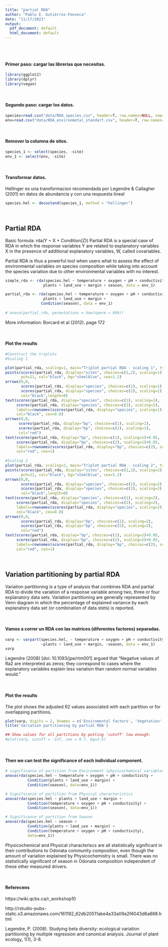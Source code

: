```yaml
---
title: "partial RDA"
author: "Pablo E. Gutiérrez-Fonseca"
date: "11/17/2021"
output:
  pdf_document: default
  html_document: default
---
```

<br/>
<br/>

#### Primer paso: cargar las librerias que necesitas.
```r
library(ggplot2)
library(dplyr)
library(vegan)
```

<br/>

#### Segundo paso: cargar los datos.
```r
species=read.csv("data/RDA_species.csv", header=T, row.names=NULL, sep=",")
env=read.csv("data/RDA_environmetal_standart.csv", header=T, row.names=NULL, sep=",")
```

<br/>

#### Remover la columna de sitos.
```r
species_1 <- select(species, -site)
env_1 <- select(env, -site)
```

<br/>

#### Transformar datos.
Hellinger es una transformacion recomendada por Legendre & Callagher (2001)
en datos de abundancia y con una respuesta lineal
```r
species.hel <- decostand(species_1, method = "hellinger")
```

<br/>

## Partial RDA
Basic formula:  rda(Y ~ X + Condition(Z))
Partial RDA is a special case of RDA in which the response variables Y are related to explanatory variables X in the presence of additional explanatory variables, W, called covariables.

Partial RDA is thus a powerful tool when users what to assess the effect of environmental variables on species composition while taking into account the species variation due to other environmental variables with no interest. 
```r

simple_rda <- rda(species.hel ~ temperature + oxygen + pH + conductivity + 
                 plants + land_use + margin + season, data = env_1)

partial_rda <- rda(species.hel ~ temperature + oxygen + pH + conductivity + 
                 plants + land_use + margin +
                Condition(season), data = env_1)
                
# anova(partial_rda, permutations = how(nperm = 999))
```
More information: Borcard et al (2012). page 172

<br/>

#### Plot the results
```r
#Construct the triplots
#Scaling 1

plot(partial_rda, scaling=1, main="Triplot partial RDA - scaling 1", type="none", xlab=c("RDA1"), ylab=c("RDA2"), xlim=c(-1,1), ylim=c(-1,1))
points(scores(partial_rda, display="sites", choices=c(1,2), scaling=1),
       pch=21, col="black", bg="steelblue", cex=1.2)
arrows(0,0,
       scores(partial_rda, display="species", choices=c(1), scaling=1),
       scores(partial_rda, display="species", choices=c(2), scaling=1),
       col="black",length=0)
text(scores(partial_rda, display="species", choices=c(1), scaling=1),
     scores(partial_rda, display="species", choices=c(2), scaling=1),
     labels=rownames(scores(partial_rda, display="species", scaling=1)),
     col="black", cex=0.8)  
arrows(0,0,
      scores(partial_rda, display="bp", choices=c(1), scaling=1),
      scores(partial_rda, display="bp", choices=c(2), scaling=1),
      col="red")
text(scores(partial_rda, display="bp", choices=c(1), scaling=1)+0.05,
     scores(partial_rda, display="bp", choices=c(2), scaling=1)+0.05,
     labels=rownames(scores(partial_rda, display="bp", choices=c(2), scaling=1)),
     col="red", cex=1) 
 
#Scaling 2
plot(partial_rda, scaling=2, main="Triplot partial RDA - scaling 2", type="none", xlab=c("RDA1"), ylab=c("RDA2"), xlim=c(-1,1), ylim=c(-1,1))
points(scores(partial_rda, display="sites", choices=c(1,2), scaling=2),
       pch=21, col="black", bg="steelblue", cex=1.2)
arrows(0,0,
       scores(partial_rda, display="species", choices=c(1), scaling=2),
       scores(partial_rda, display="species", choices=c(2), scaling=2),
       col="black",length=0)
text(scores(partial_rda, display="species", choices=c(1), scaling=2),
     scores(partial_rda, display="species", choices=c(2), scaling=2),
     labels=rownames(scores(partial_rda, display="species", scaling=2)),
     col="black", cex=0.8)  
arrows(0,0,
       scores(partial_rda, display="bp", choices=c(1), scaling=2),
       scores(partial_rda, display="bp", choices=c(2), scaling=2),
       col="red")
text(scores(partial_rda, display="bp", choices=c(1), scaling=2)+0.05,
     scores(partial_rda, display="bp", choices=c(2), scaling=2)+0.05,
     labels=rownames(scores(partial_rda, display="bp", choices=c(2), scaling=2)),
     col="red", cex=1)  

```

<br/>

## Variation partitioning by partial RDA
Variation partitioning is a type of analysis that combines RDA and partial RDA to divide the variation of a response variable among two, three or four explanatory data sets. Variation partitioning are generally represented by Venn diagram in which the percentage of explained variance by each explanatory data set (or combination of data stets) is reported.

<br/>

#### Vamos a correr un RDA con las matrices (diferentes factores) separadas. 
```r
varp <- varpart(species.hel, ~ temperature + oxygen + pH + conductivity, 
                ~plants + land_use + margin, ~season, data = env_1)
varp
```
Legendre (2008) [doi: 10.1093/jpe/rtm001] argued that "Negative values of Ra2 are interpreted as zeros; they correspond to cases where the explanatory variables explain less variation than random normal variables would."


<br/>

#### Plot the results
The plot shows the adjusted R2 values associated with each partition or for overlapping partitions.
```r
plot(varp, digits = 2, Xnames = c('Enviromental factors', 'Vegetation', "Season"),bg = c('navy', 'tomato', "lightblue"))
title('Variation partitioning by partial RDA')

## Show values for all partitions by putting 'cutoff' low enough:
#plot(varp, cutoff = -Inf, cex = 0.7, bg=2:5)
```

<br/>

#### Then we can test the significance of each individual component. 
```r

# significance of partition from Environment (physicochemical variables)
anova(rda(species.hel ~ temperature + oxygen + pH + conductivity + 
          Condition(plants + land_use + margin) +  
          Condition(season), data=env_1))

# Significance of partition from Physical characteristics
anova(rda(species.hel ~ plants + land_use + margin +
          Condition(temperature + oxygen + pH + conductivity) +  
          Condition(season), data=env_1))

# Significance of partition from Season
anova(rda(species.hel ~ season +
          Condition(plants + land_use + margin) +
          Condition(temperature + oxygen + pH + conductivity), 
          data=env_1))

```
Physicochemical and Physical characteriscs are all statistically significant in their contributions to Odonata community composition, even though the amount of variation explained by Physicochemistry is small. There was no statistically significant of season in Odonata composition independent of these other measured drivers.

<br/>

#### Referecens
https://wiki.qcbs.ca/r_workshop10

http://rstudio-pubs-static.s3.amazonaws.com/161192_62db20511abe4a33a09a2f4043d6a868.html

Legendre, P. (2008). Studying beta diversity: ecological variation partitioning by multiple regression and canonical analysis. Journal of plant ecology, 1(1), 3-8.

